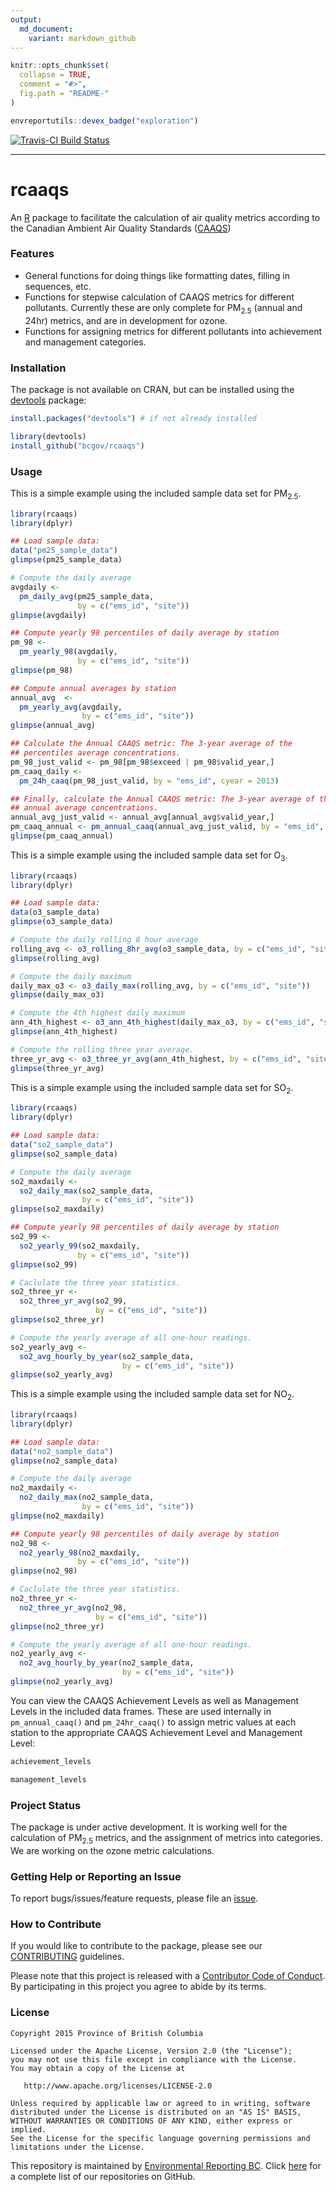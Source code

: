 ```yaml
---
output:
  md_document:
    variant: markdown_github
---
```


<!-- README.md is generated from README.Rmd. Please edit that file -->

```r
knitr::opts_chunk$set(
  collapse = TRUE,
  comment = "#>",
  fig.path = "README-"
)
```

```r
envreportutils::devex_badge("exploration")
```

[![Travis-CI Build Status](https://travis-ci.org/bcgov/rcaaqs.svg?branch=master)](https://travis-ci.org/bcgov/rcaaqs)

---

# rcaaqs

An [R](https://www.r-project.org/) package to facilitate the calculation of air quality 
metrics according to the Canadian Ambient Air Quality Standards
([CAAQS](http://www.ccme.ca/en/current_priorities/air/caaqs.html))

### Features

- General functions for doing things like formatting dates, filling in
  sequences, etc. 
- Functions for stepwise calculation of CAAQS metrics for
  different pollutants. Currently these are only complete for PM~2.5~ 
  (annual and 24hr) metrics, and are in development for ozone. 
- Functions for assigning
  metrics for different pollutants into achievement and management categories.

### Installation

The package is not available on CRAN, but can be installed using
the [devtools](https://github.com/hadley/devtools) package:

```r
install.packages("devtools") # if not already installed

library(devtools)
install_github("bcgov/rcaaqs")

```

### Usage

This is a simple example using the included sample data set for PM<sub>2.5</sub>. 

```r
library(rcaaqs)
library(dplyr)

## Load sample data:
data("pm25_sample_data")
glimpse(pm25_sample_data)

# Compute the daily average
avgdaily <- 
  pm_daily_avg(pm25_sample_data, 
               by = c("ems_id", "site"))
glimpse(avgdaily)

## Compute yearly 98 percentiles of daily average by station 
pm_98 <- 
  pm_yearly_98(avgdaily, 
               by = c("ems_id", "site"))
glimpse(pm_98)

## Compute annual averages by station 
annual_avg  <- 
  pm_yearly_avg(avgdaily, 
                by = c("ems_id", "site"))
glimpse(annual_avg)

## Calculate the Annual CAAQS metric: The 3-year average of the
## percentiles average concentrations. 
pm_98_just_valid <- pm_98[pm_98$exceed | pm_98$valid_year,]
pm_caaq_daily <- 
  pm_24h_caaq(pm_98_just_valid, by = "ems_id", cyear = 2013)

## Finally, calculate the Annual CAAQS metric: The 3-year average of the
## annual average concentrations. 
annual_avg_just_valid <- annual_avg[annual_avg$valid_year,]
pm_caaq_annual <- pm_annual_caaq(annual_avg_just_valid, by = "ems_id", cyear = 2013)
glimpse(pm_caaq_annual)
```

This is a simple example using the included sample data set for O<sub>3</sub>. 
```r
library(rcaaqs)
library(dplyr)

## Load sample data:
data(o3_sample_data)
glimpse(o3_sample_data)

# Compute the daily rolling 8 hour average
rolling_avg <- o3_rolling_8hr_avg(o3_sample_data, by = c("ems_id", "site"))
glimpse(rolling_avg)

# Compute the daily maximum
daily_max_o3 <- o3_daily_max(rolling_avg, by = c("ems_id", "site"))
glimpse(daily_max_o3)

# Compute the 4th highest daily maximum
ann_4th_highest <- o3_ann_4th_highest(daily_max_o3, by = c("ems_id", "site"))
glimpse(ann_4th_highest)

# Compute the rolling three year average.
three_yr_avg <- o3_three_yr_avg(ann_4th_highest, by = c("ems_id", "site"))
glimpse(three_yr_avg)
```

This is a simple example using the included sample data set for SO<sub>2</sub>. 

```r
library(rcaaqs)
library(dplyr)

## Load sample data:
data("so2_sample_data")
glimpse(so2_sample_data)

# Compute the daily average
so2_maxdaily <- 
  so2_daily_max(so2_sample_data, 
                by = c("ems_id", "site"))
glimpse(so2_maxdaily)

## Compute yearly 98 percentiles of daily average by station 
so2_99 <- 
  so2_yearly_99(so2_maxdaily, 
               by = c("ems_id", "site"))
glimpse(so2_99)

# Caclulate the three year statistics.
so2_three_yr <- 
  so2_three_yr_avg(so2_99,
                   by = c("ems_id", "site"))
glimpse(so2_three_yr)

# Compute the yearly average of all one-hour readings.
so2_yearly_avg <- 
  so2_avg_hourly_by_year(so2_sample_data,
                         by = c("ems_id", "site"))
glimpse(so2_yearly_avg)
```

This is a simple example using the included sample data set for NO<sub>2</sub>. 
```r
library(rcaaqs)
library(dplyr)

## Load sample data:
data("no2_sample_data")
glimpse(no2_sample_data)

# Compute the daily average
no2_maxdaily <- 
  no2_daily_max(no2_sample_data, 
                by = c("ems_id", "site"))
glimpse(no2_maxdaily)

## Compute yearly 98 percentiles of daily average by station 
no2_98 <- 
  no2_yearly_98(no2_maxdaily, 
               by = c("ems_id", "site"))
glimpse(no2_98)

# Caclulate the three year statistics.
no2_three_yr <- 
  no2_three_yr_avg(no2_98,
                   by = c("ems_id", "site"))
glimpse(no2_three_yr)

# Compute the yearly average of all one-hour readings.
no2_yearly_avg <- 
  no2_avg_hourly_by_year(no2_sample_data,
                         by = c("ems_id", "site"))
glimpse(no2_yearly_avg)
```


You can view the CAAQS Achievement Levels as well as Management Levels in the included data frames. These are used internally in `pm_annual_caaq()` and `pm_24hr_caaq()` to assign metric values at each station to the appropriate CAAQS Achievement Level and Management Level:

```r
achievement_levels

management_levels
```


### Project Status

The package is under active development. It is working well for the calculation
of PM<sub>2.5</sub> metrics, and the assignment of metrics into categories. We are working
on the ozone metric calculations.

### Getting Help or Reporting an Issue

To report bugs/issues/feature requests, please file an 
[issue](https://github.com/bcgov/rcaaqs/issues/).

### How to Contribute

If you would like to contribute to the package, please see our 
[CONTRIBUTING](CONTRIBUTING.md) guidelines.

Please note that this project is released with a [Contributor Code of Conduct](CODE_OF_CONDUCT.md). By participating in this project you agree to abide by its terms.

### License

    Copyright 2015 Province of British Columbia

    Licensed under the Apache License, Version 2.0 (the "License");
    you may not use this file except in compliance with the License.
    You may obtain a copy of the License at 

       http://www.apache.org/licenses/LICENSE-2.0

    Unless required by applicable law or agreed to in writing, software
    distributed under the License is distributed on an "AS IS" BASIS,
    WITHOUT WARRANTIES OR CONDITIONS OF ANY KIND, either express or implied.
    See the License for the specific language governing permissions and
    limitations under the License.
    
This repository is maintained by [Environmental Reporting BC](http://www2.gov.bc.ca/gov/content?id=FF80E0B985F245CEA62808414D78C41B). Click [here](https://github.com/bcgov/EnvReportBC-RepoList) for a complete list of our repositories on GitHub.    
